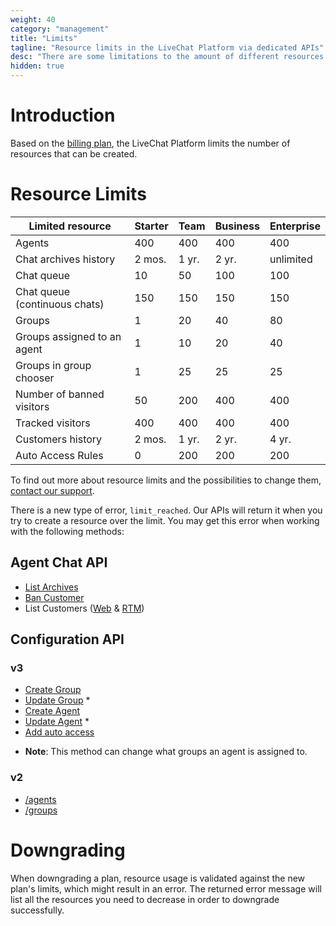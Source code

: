```yaml
---
weight: 40
category: "management"
title: "Limits"
tagline: "Resource limits in the LiveChat Platform via dedicated APIs"
desc: "There are some limitations to the amount of different resources that can be created, based on license plan."
hidden: true
---
```


# Introduction

Based on the <a href="https://www.livechat.com/pricing/" target="_blank">billing plan</a>, the LiveChat Platform limits the number of resources that can be created.

# Resource Limits

| Limited resource              | Starter | Team  | Business | Enterprise |
|-------------------------------|---------|-------|----------|------------|
| Agents                        | 400     | 400   | 400      | 400        |
| Chat archives history         | 2 mos.  | 1 yr. | 2 yr.    | unlimited  |
| Chat queue                    | 10      | 50    | 100      | 100        |
| Chat queue (continuous chats) | 150     | 150   | 150      | 150        |
| Groups                        | 1       | 20    | 40       | 80         |
| Groups assigned to an agent   | 1       | 10    | 20       | 40         |
| Groups in group chooser       | 1       | 25    | 25       | 25         |
| Number of banned visitors     | 50      | 200   | 400      | 400        |
| Tracked visitors              | 400     | 400   | 400      | 400        |
| Customers history             | 2 mos.  | 1 yr. | 2 yr.    | 4 yr.      |
| Auto Access Rules             | 0       | 200   | 200      | 200        |

To find out more about resource limits and the possibilities to change them, <a href="#open-chat" onClick={openChatWindow}>contact our support</a>.

There is a new type of error, `limit_reached`. Our APIs will return it when you try to create a resource over the limit. You may get this error when working with the following methods:

## Agent Chat API

- [List Archives](../../messaging/agent-chat-api/#list-archives)
- [Ban Customer](../../messaging/agent-chat-api/#ban-customer)
- List Customers ([Web](/messaging/agent-chat-api/#list-customers) & [RTM](/messaging/agent-chat-api/rtm-reference/#list-customers))

## Configuration API

### v3

- [Create Group](../configuration-api/#create-group)
- [Update Group](../configuration-api/#update-group) *
- [Create Agent](../configuration-api/#create-agent)
- [Update Agent](../configuration-api/#update-agent) *
- [Add auto access](../configuration-api/#add-auto-access)

* **Note**: This method can change what groups an agent is assigned to.

### v2

- [/agents](../configuration-api/v2.0/#agents)
- [/groups](../configuration-api/v2.0/#groups)

# Downgrading

When downgrading a plan, resource usage is validated against the new plan's limits, which might result in an error. The returned error message will list all the resources you need to decrease in order to downgrade successfully.
